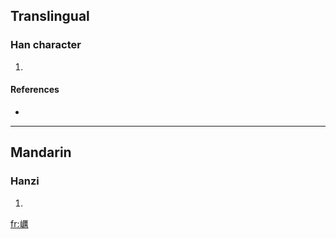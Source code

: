 ==Translingual==

===Han character===
{{Han char|rn=46|rad=山|as=15|sn=18|four=|canj=山一廿月 (UMTB)}}

# {{defn|Han|sort=山15}}

====References====
* {{Han ref|kx=0322.020|dkj=08588|dj=0622.150|hdz=10804.080|uh=5DC1|ud=24001}}

----

==Mandarin==

===Hanzi===
{{cmn-hanzi|pin=[[lì]] ([[li4]])|wg=li<sup>4</sup>}}

# {{defn|Mandarin|sort=山15}}

[[fr:巁]]